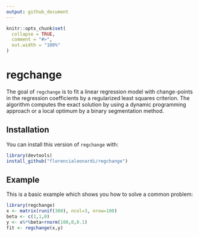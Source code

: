 ```yaml
---
output: github_document
---
```


```r
knitr::opts_chunk$set(
  collapse = TRUE,
  comment = "#>",
  out.width = "100%"
)
```

# regchange

The goal of `regchange` is to fit a linear regression model with change-points in the regression coefficients by a regularized least squares criterion. The algorithm computes the exact solution by using a dynamic programming approach or a local optimum
by a binary segmentation method.

## Installation

You can install this version of `regchange` with:

``` r
library(devtools)
install_github("florencialeonardi/regchange")
```

## Example

This is a basic example which shows you how to solve a common problem:

```r
library(regchange)
x <- matrix(runif(300), ncol=3, nrow=100)
beta <- c(1,1,0)
y <- x%*%beta+rnorm(100,0,0.1)
fit <- regchange(x,y)
```
